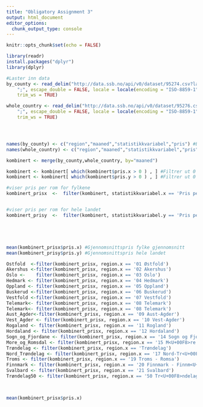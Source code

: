 ```yaml
---
title: "Obligatory Assignment 3"
output: html_document
editor_options: 
  chunk_output_type: console
---
```


```r
knitr::opts_chunk$set(echo = FALSE)
```


```r

library(readr)
install.packages("dplyr")
library(dplyr)

#Laster inn data
by_county <- read_delim("http://data.ssb.no/api/v0/dataset/95274.csv?lang=no", 
    ";", escape_double = FALSE, locale = locale(encoding = "ISO-8859-1"), 
    trim_ws = TRUE)

whole_country <- read_delim("http://data.ssb.no/api/v0/dataset/95276.csv?lang=no", 
    ";", escape_double = FALSE, locale = locale(encoding = "ISO-8859-1"), 
    trim_ws = TRUE)




names(by_county) <- c("region","maaned","statistikkvariabel","pris") #Bytter navn for å unngå feil
names(whole_country) <- c("region","maaned","statistikkvariabel","pris") #Bytter navn for å unngå feil

kombinert <- merge(by_county,whole_country, by="maaned")

kombinert <- kombinert[ which(kombinert$pris.x > 0 ) , ] #Filtrer ut 0 
kombinert <- kombinert[ which(kombinert$pris.y > 0 ) , ] #Filtrer ut 0

#viser pris per rom for fylkene
kombinert_prisx  <-  filter(kombinert, statistikkvariabel.x == 'Pris per rom (kr)')


#viser pris per rom for hele landet
kombinert_prisy  <-  filter(kombinert, statistikkvariabel.y == 'Pris per rom (kr)')





mean(kombinert_prisx$pris.x) #Gjennomsnittspris fylke gjennomsnitt
mean(kombinert_prisy$pris.y) #Gjennomsnittspris hele landet


```

```r
Ostfold  <-filter(kombinert_prisx, region.x == '01 Østfold') 
Akershus <-filter(kombinert_prisx, region.x == '02 Akershus')
Oslo <-    filter(kombinert_prisx, region.x == '03 Oslo')
Hedmark <- filter(kombinert_prisx, region.x == '04 Hedmark')
Oppland <- filter(kombinert_prisx, region.x == '05 Oppland')
Buskerud <-filter(kombinert_prisx, region.x == '06 Buskerud')
Vestfold <-filter(kombinert_prisx, region.x == '07 Vestfold')
Telemark<- filter(kombinert_prisx, region.x == '08 Telemark')
Telemark<- filter(kombinert_prisx, region.x == '08 Telemark')
Aust_Agder<-filter(kombinert_prisx, region.x == '09 Aust-Agder')
Vest_Agder <- filter(kombinert_prisx, region.x == '10 Vest-Agder')
Rogaland <- filter(kombinert_prisx, region.x == '11 Rogland')
Hordaland <- filter(kombinert_prisx, region.x == '12 Hordaland')
Sogn_og_Fjordane <- filter(kombinert_prisx, region.x == '14 Sogn og Fjordane')
More_og_Romsdal <- filter(kombinert_prisx, region.x == '15 M<U+00F8>re og Romsdal')
Trøndelag <- filter(kombinert_prisx, region.x == 'Trøndelag')
Nord_Trøndelag <- filter(kombinert_prisx, region.x == '17 Nord-Tr<U+00F8>ndelag (-2017)')
Troms <- filter(kombinert_prisx, region.x == '19 Troms - Romsa')
Finnmark <- filter(kombinert_prisx, region.x == '20 Finnmark - Finnm<U+00E1>rku')
Svalbard <- filter(kombinert_prisx, region.x == '21 Svalbard')
Trøndelag50 <- filter(kombinert_prisx, region.x == '50 Tr<U+00F8>ndelag')
  


mean(kombinert_prisx$pris.x) 




```
